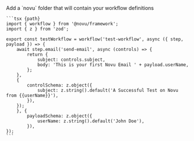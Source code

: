 <Step title="Create your workflow definition">
    Add a `novu` folder that will contain your workflow definitions

    ```tsx {path}
    import { workflow } from '@novu/framework';
    import { z } from 'zod';

    export const testWorkflow = workflow('test-workflow', async ({ step, payload }) => {
        await step.email('send-email', async (controls) => {
            return {
                subject: controls.subject,
                body: 'This is your first Novu Email ' + payload.userName,
            };
        },
        {
            controlSchema: z.object({
                subject: z.string().default('A Successful Test on Novu from {{userName}}'),
            }),
        });
        }, {
            payloadSchema: z.object({
                userName: z.string().default('John Doe'),
            }),
    });
    ```

</Step>
